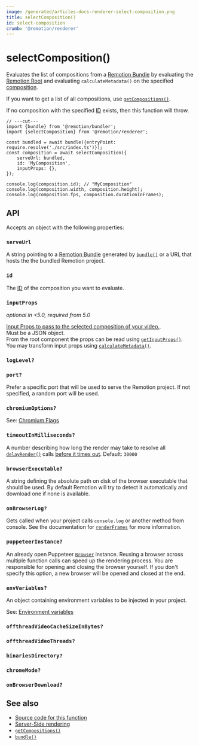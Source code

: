 ```yaml
---
image: /generated/articles-docs-renderer-select-composition.png
title: selectComposition()
id: select-composition
crumb: '@remotion/renderer'
---
```


# selectComposition()<AvailableFrom v="4.0.0"/>

Evaluates the list of compositions from a [Remotion Bundle](/docs/terminology/bundle) by evaluating the [Remotion Root](/docs/terminology/remotion-root) and evaluating `calculateMetadata()` on the specified [composition](/docs/terminology/composition).

If you want to get a list of all compositions, use [`getCompositions()`](/docs/renderer/get-compositions).

If no composition with the specified [ID](/docs/terminology/composition#composition-id) exists, then this function will throw.

```tsx twoslash title="Example"
// ---cut---
import {bundle} from '@remotion/bundler';
import {selectComposition} from '@remotion/renderer';

const bundled = await bundle({entryPoint: require.resolve('./src/index.ts')});
const composition = await selectComposition({
	serveUrl: bundled,
	id: 'MyComposition',
	inputProps: {},
});

console.log(composition.id); // "MyComposition"
console.log(composition.width, composition.height);
console.log(composition.fps, composition.durationInFrames);
```

## API

Accepts an object with the following properties:

### `serveUrl`

A string pointing to a [Remotion Bundle](/docs/terminology/bundle) generated by [`bundle()`](/docs/bundle) or a URL that hosts the the bundled Remotion project.

### `id`

The [ID](/docs/terminology/composition#composition-id) of the composition you want to evaluate.

### `inputProps`

_optional in &lt;5.0, required from 5.0_

[Input Props to pass to the selected composition of your video.](/docs/passing-props#passing-input-props-in-the-cli).  
Must be a JSON object.  
From the root component the props can be read using [`getInputProps()`](/docs/get-input-props).  
You may transform input props using [`calculateMetadata()`](/docs/calculate-metadata).

### `logLevel?`

<Options id="log" />

### `port?`

Prefer a specific port that will be used to serve the Remotion project. If not specified, a random port will be used.

### `chromiumOptions?`

See: [Chromium Flags](/docs/chromium-flags)

### `timeoutInMilliseconds?`

A number describing how long the render may take to resolve all [`delayRender()`](/docs/delay-render) calls [before it times out](/docs/timeout). Default: `30000`

### `browserExecutable?`

A string defining the absolute path on disk of the browser executable that should be used. By default Remotion will try to detect it automatically and download one if none is available.

### `onBrowserLog?`

Gets called when your project calls `console.log` or another method from console. See the documentation for [`renderFrames`](/docs/renderer/render-frames#onbrowserlog) for more information.

### `puppeteerInstance?`

An already open Puppeteer [`Browser`](/docs/renderer/open-browser) instance. Reusing a browser across multiple function calls can speed up the rendering process. You are responsible for opening and closing the browser yourself. If you don't specify this option, a new browser will be opened and closed at the end.

### `envVariables?`

An object containing environment variables to be injected in your project.

See: [Environment variables](/docs/env-variables/)

### `offthreadVideoCacheSizeInBytes?`<AvailableFrom v="4.0.23"/>

<Options id="offthreadvideo-cache-size-in-bytes" />

### `offthreadVideoThreads?`<AvailableFrom v="4.0.261"/>

<Options id="offthreadvideo-video-threads" />

### `binariesDirectory?`<AvailableFrom v="4.0.120" />

<Options id="binaries-directory" />

### `chromeMode?`<AvailableFrom v="4.0.248" />

<Options id="chrome-mode" />

### `onBrowserDownload?`<AvailableFrom v="4.0.137" />

<Options id="on-browser-download" />

## See also

- [Source code for this function](https://github.com/remotion-dev/remotion/blob/main/packages/renderer/src/select-composition.ts)
- [Server-Side rendering](/docs/ssr)
- [`getCompositions()`](/docs/renderer/get-compositions)
- [`bundle()`](/docs/bundle)

